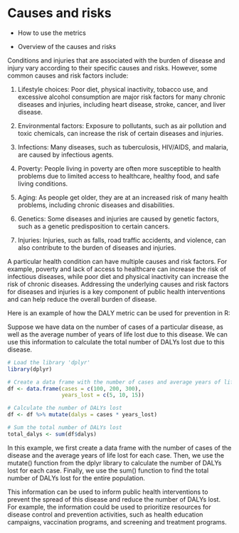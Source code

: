 # Causes and risks {#sec-ch13Causes}

-   How to use the metrics

-   Overview of the causes and risks

Conditions and injuries that are associated with the burden of disease and injury vary according to their specific causes and risks. However, some common causes and risk factors include:

1.  Lifestyle choices: Poor diet, physical inactivity, tobacco use, and excessive alcohol consumption are major risk factors for many chronic diseases and injuries, including heart disease, stroke, cancer, and liver disease.

2.  Environmental factors: Exposure to pollutants, such as air pollution and toxic chemicals, can increase the risk of certain diseases and injuries.

3.  Infections: Many diseases, such as tuberculosis, HIV/AIDS, and malaria, are caused by infectious agents.

4.  Poverty: People living in poverty are often more susceptible to health problems due to limited access to healthcare, healthy food, and safe living conditions.

5.  Aging: As people get older, they are at an increased risk of many health problems, including chronic diseases and disabilities.

6.  Genetics: Some diseases and injuries are caused by genetic factors, such as a genetic predisposition to certain cancers.

7.  Injuries: Injuries, such as falls, road traffic accidents, and violence, can also contribute to the burden of diseases and injuries.

A particular health condition can have multiple causes and risk factors. For example, poverty and lack of access to healthcare can increase the risk of infectious diseases, while poor diet and physical inactivity can increase the risk of chronic diseases. Addressing the underlying causes and risk factors for diseases and injuries is a key component of public health interventions and can help reduce the overall burden of disease.

Here is an example of how the DALY metric can be used for prevention in R:

Suppose we have data on the number of cases of a particular disease, as well as the average number of years of life lost due to this disease. We can use this information to calculate the total number of DALYs lost due to this disease.

```r
# Load the library 'dplyr'
library(dplyr)

# Create a data frame with the number of cases and average years of life lost
df <- data.frame(cases = c(100, 200, 300),
                 years_lost = c(5, 10, 15))

# Calculate the number of DALYs lost
df <- df %>% mutate(dalys = cases * years_lost)

# Sum the total number of DALYs lost
total_dalys <- sum(df$dalys)

```

In this example, we first create a data frame with the number of cases of the disease and the average years of life lost for each case. Then, we use the mutate() function from the dplyr library to calculate the number of DALYs lost for each case. Finally, we use the sum() function to find the total number of DALYs lost for the entire population.

This information can be used to inform public health interventions to prevent the spread of this disease and reduce the number of DALYs lost. For example, the information could be used to prioritize resources for disease control and prevention activities, such as health education campaigns, vaccination programs, and screening and treatment programs.
